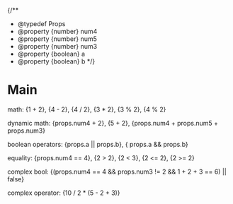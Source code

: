 {/**
  * @typedef Props
  * @property {number} num4
  * @property {number} num5
  * @property {number} num3
  * @property {boolean} a
  * @property {boolean} b
  */}

# Main

math: {1 + 2}, {4 - 2}, {4 / 2}, {3 * 2}, {3 % 2}, {4 % 2}

dynamic math: {props.num4 + 2}, {5 + 2}, {props.num4 + props.num5 + props.num3}

boolean operators: {props.a || props.b}, { props.a && props.b}

equality: {props.num4 == 4}, {2 > 2}, {2 < 3}, {2 <= 2}, {2 >= 2}

complex bool: {(props.num4 == 4 && props.num3 != 2 && 1 + 2 + 3 == 6) || false}

complex operator: {10 / 2 * (5 - 2 + 3)}